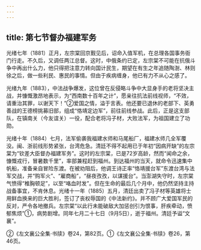 ```yaml
---
---
---
```

title: 第七节督办福建军务
---



光绪七年（1881）正月，左宗棠回京觐见后，诏命入值军机，在总理各国事务衙门行走。不久后，又调任两江总督。这时，中俄条约已定，左宗棠不可能在抗俄斗争中再出什么力，他只得把注意力转向国计民生，期望在有生之年追随陶澍、林则徐之后，做一些利民、惠民的事情。但由于疾病缠身，他已有力不从心之感了。

光绪九年（1883），中法战争爆发，这位曾在反侵略斗争中大显身手的老将坚决主战，并慷慨激昂地表示，为“西南数十百年之计”，愿亲往抗法前线视师，“不效，请重治其罪，以谢天下！”②爱国之情，溢于言表。他还要已退休的老部下、英勇善战的王德榜挑募旧部，组成“恪靖定边军”，前往前线参战。此后，正是这支部队，在镇南关（今友谊关）一役，配合老将冯子材，大败法军，为祖国建立了功勋。

光绪十年（1884）七月，法军偷袭我福建水师和马尾船厂，福建水师几全军覆没。闽、浙前线形势紧张，台湾危急。清廷不得不起用已于年初“因病开缺”的左宗棠为“钦差大臣督办福建军务”。这时的左宗棠，已是72岁高龄，然而“闻命之余，慷慨戎行，冒暑数千里”，率部兼程赶到福州。到达福州的当天，就命令迅速集中帆船，准备亲自冒险东渡。在被劝阻后，他调王诗正率“恪靖援台军”东渡台湾与法军交战，并“购军火”、“雇商船”，“昼夜孜孜，以谋援台”。当澎湖失守时，左宗棠气愤得“椎胸顿足”，以至“咯血时发”。但在生命的最后几个月中，他仍然坚持主持战备事宜，不肯休息。光绪十一年（1885）五月，清廷出卖了冯子材等英雄将士用鲜血换来的巨大胜利，签订了丧权辱国的《中法新约》。并不顾广大爱国军民的反对，严令各地撤兵。左宗棠“以此行未能破敌大加惩创引为恨事，肝疾牵动，愤郁焦烦”①，病势剧增。同年七月二十七日（9月5日），逝于福州。清廷予谥“文襄”。

②《左文襄公全集·书牍》卷24，第82页。①《左文襄公全集·书牍》卷26，第46页。